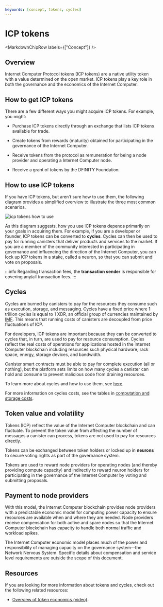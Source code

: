 ```yaml
---
keywords: [concept, tokens, cycles]
---
```



# ICP tokens

<MarkdownChipRow labels={["Concept"]} />

## Overview
Internet Computer Protocol tokens (ICP tokens) are a native utility token with a value determined on the open market. ICP tokens play a key role in both the governance and the economics of the Internet Computer.

## How to get ICP tokens

There are a few different ways you might acquire ICP tokens. For example, you might:

-   Purchase ICP tokens directly through an exchange that lists ICP tokens available for trade.

-   Create tokens from rewards (maturity) obtained for participating in the governance of the Internet Computer.

-   Receive tokens from the protocol as remuneration for being a node provider and operating a Internet Computer node.

-   Receive a grant of tokens by the DFINITY Foundation.


## How to use ICP tokens

If you have ICP tokens, but aren’t sure how to use them, the following diagram provides a simplified overview to illustrate the three most common scenarios.

![icp tokens how to use](_attachments/icp-tokens-how-to-use.svg)

As this diagram suggests, how you use ICP tokens depends primarily on your goals in acquiring them. For example, if you are a developer or founder, ICP tokens can be converted to **cycles**. Cycles can then be used to pay for running canisters that deliver products and services to the market. If you are a member of the community interested in participating in governance and influencing the direction of the Internet Computer, you can lock up ICP tokens in a stake, called a neuron, so that you can submit and vote on proposals.

:::info
Regarding transaction fees, the **transaction sender** is responsible for covering any/all transaction fees.
:::

## Cycles

Cycles are burned by canisters to pay for the resources they consume such as execution, storage, and messaging. Cycles have a fixed price where 1 trillion cycles is equal to 1 XDR, an official group of currencies maintained by [IMF](https://www.imf.org/external/np/fin/data/rms_sdrv.aspx). This means that running costs of canisters are decoupled from price fluctuations of ICP.

For developers, ICP tokens are important because they can be converted to cycles that, in turn, are used to pay for resource consumption. Cycles reflect the real costs of operations for applications hosted in the Internet Computer blockchain including resources such physical hardware, rack space, energy, storage devices, and bandwidth.

Canister smart contracts must be able to pay for complete execution (all or nothing), but the platform sets limits on how many cycles a canister can hold and consume to prevent malicious code from draining resources.

To learn more about cycles and how to use them, see [here](/docs/current/developer-docs/defi/cycles/converting_icp_tokens_into_cycles).

For more information on cycles costs, see the tables in [computation and storage costs](/docs/current/developer-docs/gas-cost).

## Token value and volatility

Tokens (ICP) reflect the value of the Internet Computer blockchain and can fluctuate. To prevent the token value from affecting the number of messages a canister can process, tokens are not used to pay for resources directly.

Tokens can be exchanged between token holders or locked up in **neurons** to secure voting rights as part of the governance system.

Tokens are used to reward node providers for operating nodes (and thereby providing compute capacity) and indirectly to reward neuron holders for participating in the governance of the Internet Computer by voting and submitting proposals.

## Payment to node providers

With this model, the Internet Computer blockchain provides node providers with a predictable economic model for computing power capacity to ensure resources are available when and where they are needed. Node providers receive compensation for both active and spare nodes so that the Internet Computer blockchain has capacity to handle both normal traffic and workload spikes.

The Internet Computer economic model places much of the power and responsibility of managing capacity on the governance system—the Network Nervous System. Specific details about compensation and service level requirements are outside the scope of this document.

## Resources

If you are looking for more information about tokens and cycles, check out the following related resources:

-   [Overview of token economics (video)](https://www.youtube.com/watch?v=H2p5q0PR2pc).
